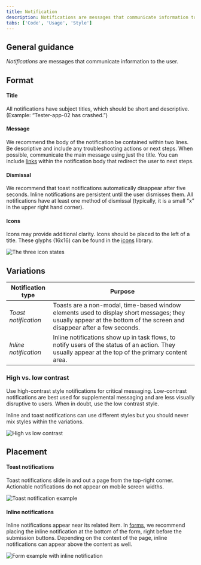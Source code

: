 ```yaml
---
title: Notification
description: Notifications are messages that communicate information to the user. The two main types of notificaitons are toast notifications and inline notifications.
tabs: ['Code', 'Usage', 'Style']
---
```


## General guidance

_Notifications_ are messages that communicate information to the user.

## Format

#### Title

All notifications have subject titles, which should be short and descriptive. (Example: “Tester-app-02 has crashed.”)

#### Message

We recommend the body of the notification be contained within two lines. Be descriptive and include any troubleshooting actions or next steps. When possible, communicate the main message using just the title. You can include [links](/components/link/code) within the notification body that redirect the user to next steps.

#### Dismissal

We recommend that toast notifications automatically disappear after five seconds. Inline notifications are persistent until the user dismisses them. All notifications have at least one method of dismissal (typically, it is a small “x” in the upper right hand corner).

#### Icons

Icons may provide additional clarity. Icons should be placed to the left of a title. These glyphs (16x16) can be found in the [icons](/guidelines/icons/library) library.

<Row>
<Column colLg={8}>

![The three icon states](images/notification-usage-1.png)

</Column>
</Row>

## Variations

| Notification type     | Purpose                                                                                                                                                               |
| --------------------- | --------------------------------------------------------------------------------------------------------------------------------------------------------------------- |
| _Toast notification_  | Toasts are a non-modal, time-based window elements used to display short messages; they usually appear at the bottom of the screen and disappear after a few seconds. |
| _Inline notification_ | Inline notifications show up in task flows, to notify users of the status of an action. They usually appear at the top of the primary content area.                   |

### High vs. low contrast

Use high-contrast style notifications for critical messaging. Low-contrast notifications are best used for supplemental messaging and are less visually disruptive to users. When in doubt, use the low contrast style.

Inline and toast notifications can use different styles but you should never mix styles within the variations.

<Row>
<Column colLg={8}>

![High vs low contrast](images/notification-usage-4.png)

</Column>
</Row>

## Placement

#### Toast notifications

Toast notifications slide in and out a page from the top-right corner. Actionable notifications do not appear on mobile screen widths.

<Row>
<Column colLg={8}>

![Toast notification example](images/notification-usage-2.png)

</Column>
</Row>

#### Inline notifications

Inline notifications appear near its related item. In [forms](/components/form/code), we recommend placing the inline notification at the bottom of the form, right before the submission buttons. Depending on the context of the page, inline notifications can appear above the content as well.

<Row>
<Column colLg={8}>

![Form example with inline notification](images/notification-usage-3.png)

</Column>
</Row>
